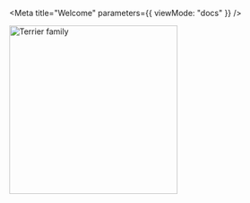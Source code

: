 
<Meta title="Welcome" parameters={{ viewMode: "docs" }} />

<img src={terrierFam} alt="Terrier family" width="300" />

<Title />

This is a Storybook for the [Massachusetts Paid Family and Medical Leave](https://paidleave.mass.gov) claimant and employer&nbsp;portals.

[Storybook](https://storybook.js.org/) is a tool for UI development and collaboration. It makes development faster and easier by isolating components. This allows you to work on one component at a time. You can preview entire UIs without needing to run the Portal application, or navigating around the Portal flow.

**[Read more about the process and collaboration goals behind our usage of Storybook here](https://github.com/EOLWD/pfml/blob/main/docs/portal/storybook.md).**
